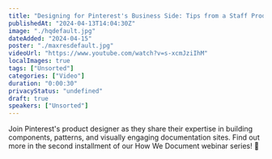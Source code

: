 ```yaml
---
title: "Designing for Pinterest's Business Side: Tips from a Staff Product Designer"
publishedAt: "2024-04-13T14:04:30Z"
image: "./hqdefault.jpg"
dateAdded: "2024-04-15"
poster: "./maxresdefault.jpg"
videoUrl: "https://www.youtube.com/watch?v=s-xcmJziIhM"
localImages: true
tags: ["Unsorted"]
categories: ["Video"]
duration: "0:00:30"
privacyStatus: "undefined"
draft: true
speakers: ["Unsorted"]
---
```

Join Pinterest's product designer as they share their expertise in building components, patterns, and visually engaging documentation sites. 
Find out more in the second installment of our How We Document webinar series! 📢
